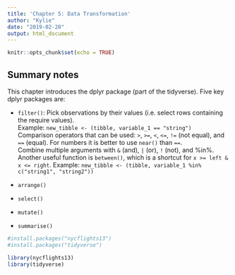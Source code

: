 ```yaml
---
title: 'Chapter 5: Data Transformation'
author: "Kylie"
date: "2019-02-20"
output: html_document
---
```


```r
knitr::opts_chunk$set(echo = TRUE)
```

## Summary notes

This chapter introduces the dplyr package (part of the tidyverse). Five key dplyr packages are:

* `filter()`: Pick observations by their values (i.e. select rows containing the require values).  
Example: `new_tibble <- (tibble, variable_1 == "string")`  
Comparison operators that can be used: `>`, `>=`, `<`, `<=`, `!=` (not equal), and `==` (equal).
For numbers it is better to use `near()` than `==`.  
Combine multiple arguments with `&` (and), `|` (or), `!` (not), and %in%. Another useful function is `between()`, which is a shortcut for `x >= left & x <= right`.
Example: `new_tibble <- (tibble, variable_1 %in% c("string1", "string2"))`

* `arrange()`

* `select()`

* `mutate()`

* `summarise()`

```r
#install.packages("nycflights13")
#install.packages("tidyverse")

library(nycflights13)
library(tidyverse)
```

